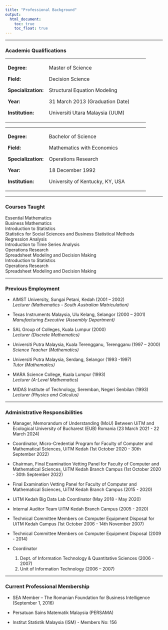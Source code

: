 ```yaml
---
title: "Professional Background"
output:
  html_document: 
    toc: true
    toc_float: true
---
```


<link rel="stylesheet" href="styles.css" type="text/css">

------------------------------------------------------------------------

### Academic Qualifications

+---------------------+---------------------------------------------------+
| **Degree:**         | Master of Science                                 |
|                     |                                                   |
| **Field:**          | Decision Science                                  |
|                     |                                                   |
| **Specialization:** | Structural Equation Modeling                      |
|                     |                                                   |
| **Year:**           | 31 March 2013 (Graduation Date)                   |
|                     |                                                   |
| **Institution:**    | Universiti Utara Malaysia (UUM)                   |
+---------------------+---------------------------------------------------+

+---------------------+---------------------------------------------------+
| **Degree:**         | Bachelor of Science                               |
|                     |                                                   |
| **Field:**          | Mathematics with Economics                        |
|                     |                                                   |
| **Specialization:** | Operations Research                               |
|                     |                                                   |
| **Year:**           | 18 December 1992                                  |
|                     |                                                   |
| **Institution:**    | University of Kentucky, KY, USA                   |
+---------------------+---------------------------------------------------+

------------------------------------------------------------------------

### Courses Taught

Essential Mathematics\
Business Mathematics\
Introduction to Statistics\
Statistics for Social Sciences and Business Statistical Methods\
Regression Analysis\
Introduction to Time Series Analysis\
Operations Research\
Spreadsheet Modeling and Decision Making\
Introduction to Statistics\
Operations Research\
Spreadsheet Modeling and Decision Making

------------------------------------------------------------------------

### Previous Employment

-   AIMST University, Sungai Petani, Kedah (2001 -- 2002)\
    *Lecturer (Mathematics - South Australian Matriculation)*

-   Texas Instruments Malaysia, Ulu Kelang, Selangor (2000 -- 2001)\
    *Manufacturing Executive (Assembly Department)*

-   SAL Group of Colleges, Kuala Lumpur (2000)\
    *Lecturer (Discrete Mathematics)*

-   Universiti Putra Malaysia, Kuala Terengganu, Terengganu (1997 -- 2000)\
    *Science Teacher (Mathematics)*

-   Universiti Putra Malaysia, Serdang, Selangor (1993 -1997)\
    *Tutor (Mathematics)*

-   MARA Science College, Kuala Lumpur (1993)\
    *Lecturer (A-Level Mathematics)*

-   MIDAS Institute of Technology, Seremban, Negeri Senbilan (1993)\
    *Lecturer (Physics and Calculus)*

------------------------------------------------------------------------

### Administrative Responsibilities

-   Manager, Memorandum of Understanding (MoU) Between UiTM and Ecological University of Bucharest (EUB) Romania (23 March 2021 - 22 March 2024)

-   Coordinator, Micro-Credential Program for Faculty of Computer and Mathematical Sciences, UiTM Kedah (1st October 2020 - 30th September 2022)

-   Chairman, Final Examination Vetting Panel for Faculty of Computer and Mathematical Sciences, UiTM Kedah Branch Campus (1st October 2020 - 30th September 2022)

-   Final Examination Vetting Panel for Faculty of Computer and Mathematical Sciences, UiTM Kedah Branch Campus (2015 - 2020)

-   UiTM Kedah Big Data Lab Coordinator (May 2018 - May 2020)

-   Internal Auditor Team UiTM Kedah Branch Campus (2005 - 2020)

-   Technical Committee Members on Computer Equipment Disposal for UiTM Kedah Campus (1st October 2006 - 14th November 2007)

-   Technical Committee Members on Computer Equipment Disposal (2009 - 2014)

-   Coordinator\
    1. Dept. of Information Technology & Quantitative Sciences (2006 - 2007)\
    2. Unit of Information Technology (2006 -- 2007)

------------------------------------------------------------------------

### Current Professional Membership

-   SEA Member -- The Romanian Foundation for Business Intelligence (September 1, 2016)

-   Persatuan Sains Matematik Malaysia (PERSAMA)

-   Institut Statistik Malaysia (ISM) - Members No: 156
